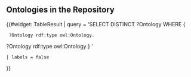 == Ontologies in the Repository ==

{{#widget: TableResult | 
query = 'SELECT DISTINCT ?Ontology  WHERE { 
  ?Ontology rdf:type owl:Ontology. 
?Ontology rdf:type owl:Ontology }
'
 | labels = false
}}